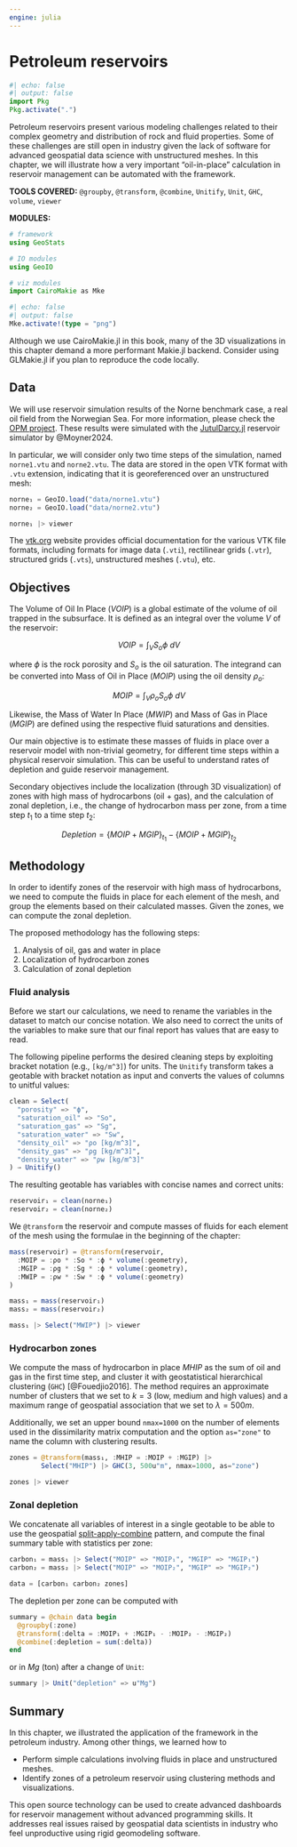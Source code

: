 ```yaml
---
engine: julia
---
```


# Petroleum reservoirs

```julia
#| echo: false
#| output: false
import Pkg
Pkg.activate(".")
```

Petroleum reservoirs present various modeling challenges related to
their complex geometry and distribution of rock and fluid properties.
Some of these challenges are still open in industry given the lack of
software for advanced geospatial data science with unstructured meshes.
In this chapter, we will illustrate how a very important "oil-in-place"
calculation in reservoir management can be automated with the framework.

**TOOLS COVERED:** `@groupby`, `@transform`, `@combine`, `Unitify`, `Unit`,
`GHC`, `volume`, `viewer`

**MODULES:**

```julia
# framework
using GeoStats

# IO modules
using GeoIO

# viz modules
import CairoMakie as Mke
```

```julia
#| echo: false
#| output: false
Mke.activate!(type = "png")
```

::: {.callout-note}

Although we use CairoMakie.jl in this book, many of the 3D visualizations
in this chapter demand a more performant Makie.jl backend. Consider using
GLMakie.jl if you plan to reproduce the code locally.

:::

## Data

We will use reservoir simulation results of the Norne benchmark case, a real
oil field from the Norwegian Sea. For more information, please check the
[OPM project](https://opm-project.org). These results were simulated with
the [JutulDarcy.jl](https://github.com/sintefmath/JutulDarcy.jl) reservoir
simulator by @Moyner2024.

In particular, we will consider only two time steps of the simulation, named
`norne1.vtu` and `norne2.vtu`. The data are stored in the open VTK format with
`.vtu` extension, indicating that it is georeferenced over an unstructured mesh:

```julia
norne₁ = GeoIO.load("data/norne1.vtu")
norne₂ = GeoIO.load("data/norne2.vtu")

norne₁ |> viewer
```

::: {.callout-note}

The [vtk.org](https://vtk.org) website provides official documentation for
the various VTK file formats, including formats for image data (`.vti`),
rectilinear grids (`.vtr`), structured grids (`.vts`), unstructured meshes
(`.vtu`), etc.

:::

## Objectives

The Volume of Oil In Place ($VOIP$) is a global estimate of the volume of oil
trapped in the subsurface. It is defined as an integral over the volume $V$
of the reservoir:

$$
VOIP = \int_V S_o \phi\ dV
$$

where $\phi$ is the rock porosity and $S_o$ is the oil saturation. The integrand
can be converted into Mass of Oil in Place ($MOIP$) using the oil density $\rho_o$:

$$
MOIP = \int_V \rho_o S_o \phi\ dV
$$

Likewise, the Mass of Water In Place ($MWIP$) and Mass of Gas in Place ($MGIP$)
are defined using the respective fluid saturations and densities.

Our main objective is to estimate these masses of fluids in place over a reservoir model
with non-trivial geometry, for different time steps within a physical reservoir simulation.
This can be useful to understand rates of depletion and guide reservoir management.

Secondary objectives include the localization (through 3D visualization) of zones with high
mass of hydrocarbons (oil + gas), and the calculation of zonal depletion, i.e., the change
of hydrocarbon mass per zone, from a time step $t_1$ to a time step $t_2$:

$$
Depletion = \left\{MOIP + MGIP\right\}_{t_1} - \left\{MOIP + MGIP\right\}_{t_2}
$$

## Methodology

In order to identify zones of the reservoir with high mass of hydrocarbons, we need to
compute the fluids in place for each element of the mesh, and group the elements based
on their calculated masses. Given the zones, we can compute the zonal depletion.

The proposed methodology has the following steps:

1. Analysis of oil, gas and water in place
2. Localization of hydrocarbon zones
3. Calculation of zonal depletion

### Fluid analysis

Before we start our calculations, we need to rename the variables in the dataset to
match our concise notation. We also need to correct the units of the variables to
make sure that our final report has values that are easy to read.

The following pipeline performs the desired cleaning steps by exploiting bracket
notation (e.g., `[kg/m^3]`) for units. The `Unitify` transform takes a geotable
with bracket notation as input and converts the values of columns to unitful
values:

```julia
clean = Select(
  "porosity" => "ϕ",
  "saturation_oil" => "So",
  "saturation_gas" => "Sg",
  "saturation_water" => "Sw",
  "density_oil" => "ρo [kg/m^3]",
  "density_gas" => "ρg [kg/m^3]",
  "density_water" => "ρw [kg/m^3]"
) → Unitify()
```

The resulting geotable has variables with concise names and correct units:

```julia
reservoir₁ = clean(norne₁)
reservoir₂ = clean(norne₂)
```

We `@transform` the reservoir and compute masses of fluids for each
element of the mesh using the formulae in the beginning of the chapter:

```julia
mass(reservoir) = @transform(reservoir,
  :MOIP = :ρo * :So * :ϕ * volume(:geometry),
  :MGIP = :ρg * :Sg * :ϕ * volume(:geometry),
  :MWIP = :ρw * :Sw * :ϕ * volume(:geometry)
)

mass₁ = mass(reservoir₁)
mass₂ = mass(reservoir₂)

mass₁ |> Select("MWIP") |> viewer
```

### Hydrocarbon zones

We compute the mass of hydrocarbon in place $MHIP$ as the sum of oil and gas in
the first time step, and cluster it with geostatistical hierarchical clustering
(`GHC`) [@Fouedjio2016]. The method requires an approximate number of clusters
that we set to $k=3$ (low, medium and high values) and a maximum range of
geospatial association that we set to $\lambda = 500m$.

Additionally, we set an upper bound `nmax=1000` on the number of elements used
in the dissimilarity matrix computation and the option `as="zone"` to name the
column with clustering results.


```julia
zones = @transform(mass₁, :MHIP = :MOIP + :MGIP) |>
        Select("MHIP") |> GHC(3, 500u"m", nmax=1000, as="zone")

zones |> viewer
```

### Zonal depletion

We concatenate all variables of interest in a single geotable to be able to use
the geospatial [split-apply-combine](08-splitcombine.qmd) pattern, and compute
the final summary table with statistics per zone:

```julia
carbon₁ = mass₁ |> Select("MOIP" => "MOIP₁", "MGIP" => "MGIP₁")
carbon₂ = mass₂ |> Select("MOIP" => "MOIP₂", "MGIP" => "MGIP₂")

data = [carbon₁ carbon₂ zones]
```

The depletion per zone can be computed with

```julia
summary = @chain data begin
  @groupby(:zone)
  @transform(:delta = :MOIP₁ + :MGIP₁ - :MOIP₂ - :MGIP₂)
  @combine(:depletion = sum(:delta))
end
```

or in $Mg$ (ton) after a change of `Unit`:

```julia
summary |> Unit("depletion" => u"Mg")
```

## Summary

In this chapter, we illustrated the application of the framework in the petroleum
industry. Among other things, we learned how to

- Perform simple calculations involving fluids in place and unstructured meshes.
- Identify zones of a petroleum reservoir using clustering methods and visualizations.

This open source technology can be used to create advanced dashboards for reservoir
management without advanced programming skills. It addresses real issues raised by
geospatial data scientists in industry who feel unproductive using rigid geomodeling
software.
